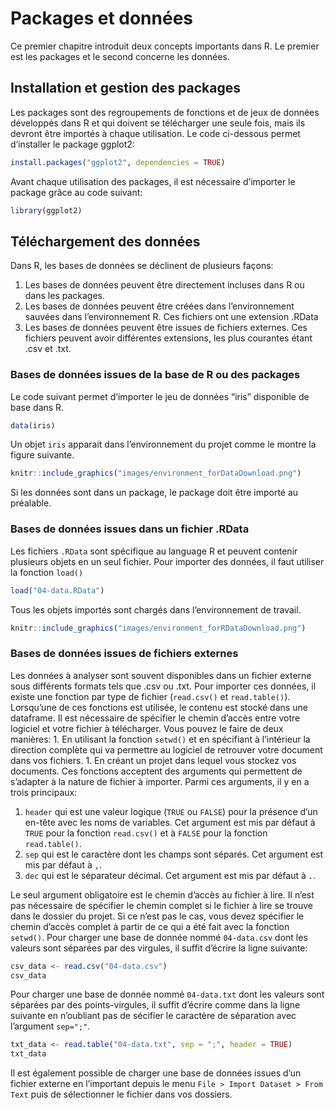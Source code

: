 # Packages et données

Ce premier chapitre introduit deux concepts importants dans R. Le premier est les packages et le second concerne les données.

## Installation et gestion des packages

Les packages sont des regroupements de fonctions et de jeux de données développés dans R et qui doivent se télécharger une seule fois, mais ils devront être importés à chaque utilisation. Le code ci-dessous permet d'installer le package ggplot2:

```r

install.packages("ggplot2", dependencies = TRUE)

```

Avant chaque utilisation des packages, il est nécessaire d'importer le package grâce au code suivant:

```r

library(ggplot2)

```

## Téléchargement des données

Dans R, les bases de données se déclinent de plusieurs façons:

1.  Les bases de données peuvent être directement incluses dans R ou dans les packages.
2.  Les bases de données peuvent être créées dans l'environnement sauvées dans l'environnement R. Ces fichiers ont une extension .RData
3.  Les bases de données peuvent être issues de fichiers externes. Ces fichiers peuvent avoir différentes extensions, les plus courantes étant .csv et .txt.

### Bases de données issues de la base de R ou des packages

Le code suivant permet d'importer le jeu de données "iris" disponible de base dans R.

```r
data(iris)
```

Un objet `iris` apparait dans l'environnement du projet comme le montre la figure suivante.

```r
knitr::include_graphics("images/environment_forDataDownload.png")
```

Si les données sont dans un package, le package doit être importé au préalable.

### Bases de données issues dans un fichier .RData

Les fichiers `.RData` sont spécifique au language R et peuvent contenir plusieurs objets en un seul fichier. Pour importer des données, il faut utiliser la fonction `load()`

```r
load("04-data.RData")
```

Tous les objets importés sont chargés dans l'environnement de travail.

```r
knitr::include_graphics("images/environment_forRDataDownload.png")
```

### Bases de données issues de fichiers externes

Les données à analyser sont souvent disponibles dans un fichier externe sous différents formats tels que .csv ou .txt. Pour importer ces données, il existe une fonction par type de fichier (`read.csv()` et `read.table()`). Lorsqu'une de ces fonctions est utilisée, le contenu est stocké dans une dataframe. Il est nécessaire de spécifier le chemin d'accès entre votre logiciel et votre fichier à télécharger. Vous pouvez le faire de deux manières: 1. En utilisant la fonction `setwd()` et en spécifiant à l'intérieur la direction complète qui va permettre au logiciel de retrouver votre document dans vos fichiers. 1. En créant un projet dans lequel vous stockez vos documents. Ces fonctions acceptent des arguments qui permettent de s'adapter à la nature de fichier à importer. Parmi ces arguments, il y en a trois principaux:

1.  `header` qui est une valeur logique (`TRUE` ou `FALSE`) pour la présence d'un en-tête avec les noms de variables. Cet argument est mis par défaut à `TRUE` pour la fonction `read.csv()` et à `FALSE` pour la fonction `read.table()`.
2.  `sep` qui est le caractère dont les champs sont séparés. Cet argument est mis par défaut à `,`.
3.  `dec` qui est le séparateur décimal. Cet argument est mis par défaut à `.`.

Le seul argument obligatoire est le chemin d'accès au fichier à lire. Il n'est pas nécessaire de spécifier le chemin complet si le fichier à lire se trouve dans le dossier du projet. Si ce n'est pas le cas, vous devez spécifier le chemin d'accès complet à partir de ce qui a été fait avec la fonction `setwd()`. Pour charger une base de donnée nommé `04-data.csv` dont les valeurs sont séparées par des virgules, il suffit d'écrire la ligne suivante:

```r
csv_data <- read.csv("04-data.csv")
csv_data
```

Pour charger une base de donnée nommé `04-data.txt` dont les valeurs sont séparées par des points-virgules, il suffit d'écrire comme dans la ligne suivante en n'oubliant pas de sécifier le caractère de séparation avec l'argument `sep=";"`.

```r
txt_data <- read.table("04-data.txt", sep = ";", header = TRUE)
txt_data
```

Il est également possible de charger une base de données issues d'un fichier externe en l'important depuis le menu `File > Import Dataset > From Text` puis de sélectionner le fichier dans vos dossiers.
